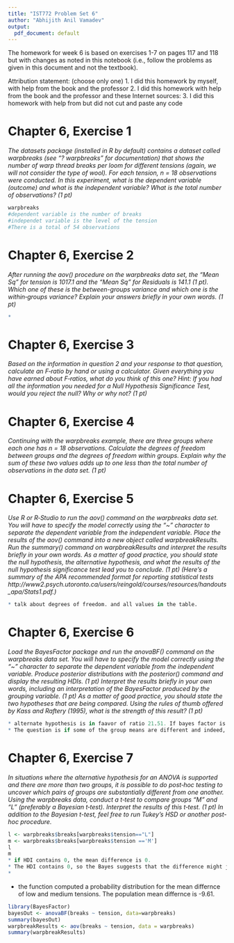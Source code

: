 ---
title: "IST772 Problem Set 6"
author: "Abhijith Anil Vamadev"
output:
  pdf_document: default
---

The homework for week 6 is based on exercises 1-7 on pages 117 and 118 but with changes as noted in this notebook (i.e., follow the problems as given in this document and not the textbook). 

Attribution statement: (choose only one)
1. I did this homework by myself, with help from the book and the professor
2. I did this homework with help from the book and the professor and these Internet sources:
3. I did this homework with help from <Name of another student> but did not cut and paste any code

# Chapter 6, Exercise 1

_The datasets package (installed in R by default) contains a dataset called warpbreaks (see "? warpbreaks" for documentation) that shows the number of warp thread breaks per loom for different tensions (again, we will not consider the type of wool). For each tension, n = 18 observations were conducted. In this experiment, what is the dependent variable (outcome) and what is the independent variable? What is the total number of observations? (1 pt)_
```{r}
warpbreaks
#dependent variable is the number of breaks 
#independet variable is the level of the tension
#There is a total of 54 observations
```


# Chapter 6, Exercise 2

_After running the aov() procedure on the warpbreaks data set, the “Mean Sq” for tension is 1017.1 and the “Mean Sq” for Residuals is 141.1 (1 pt). Which one of these is the between-groups variance and which one is the within‐groups variance? Explain your answers briefly in your own words. (1 pt)_
```{r}
* 
```

# Chapter 6, Exercise 3

_Based on the information in question 2 and your response to that question, calculate an F‐ratio by hand or using a calculator. Given everything you have earned about F‐ratios, what do you think of this one? Hint: If you had all the information you needed for a Null Hypothesis Significance Test, would you reject the null? Why or why not? (1 pt)_

# Chapter 6, Exercise 4

_Continuing with the warpbreaks example, there are three groups where each one has n = 18 observations. Calculate the degrees of freedom between groups and the degrees of freedom within groups. Explain why the sum of these two values adds up to one less than the total number of observations in the data set. (1 pt)_

# Chapter 6, Exercise 5

_Use R or R‐Studio to run the aov() command on the warpbreaks data set. You will have to specify the model correctly using the “~” character to separate the dependent variable from the independent variable. Place the results of the aov() command into a new object called warpbreakResults. Run the summary() command on warpbreakResults and interpret the results briefly in your own words. As a matter of good practice, you should state the null hypothesis, the alternative hypothesis, and what the results of the null hypothesis significance test lead you to conclude. (1 pt) (Here's a summary of the APA recommended format for reporting statistical tests http://www2.psych.utoronto.ca/users/reingold/courses/resources/handouts_apa/Stats1.pdf.) _
```{r}
* talk about degrees of freedom. and all values in the table. 
```

# Chapter 6, Exercise 6

_Load the BayesFactor package and run the anovaBF() command on the warpbreaks data set. You will have to specify the model correctly using the “~” character to separate the dependent variable from the independent variable. Produce posterior distributions with the posterior() command and display the resulting HDIs. (1 pt) Interpret the results briefly in your own words, including an interpretation of the BayesFactor produced by the grouping variable. (1 pt) As a matter of good practice, you should state the two hypotheses that are being compared. Using the rules of thumb offered by Kass and Raftery (1995), what is the strength of this result? (1 pt)_
```{r}
* alternate hypothesis is in faavor of ratio 21.51. If bayes factor is between 3 - 10, is in suppport of alternate. If it is greater than 10 it is very in support of alternate hypothesis. 
* The question is if some of the group means are different and indeed, the HDIs for the three groups do not all overlap (e.g., L > 0 and H < 0), which is evidence that the groups do have different means
```


# Chapter 6, Exercise 7

_In situations where the alternative hypothesis for an ANOVA is supported and there are more than two groups, it is possible to do post‐hoc testing to uncover which pairs of groups are substantially different from one another. Using the warpbreaks data, conduct a t‐test to compare groups "M" and "L" (preferably a Bayesian t‐test). Interpret the results of this t‐test. (1 pt) In addition to the Bayesian t-test, feel free to run Tukey’s HSD or another post-hoc procedure._
```{r}
l <- warpbreaks$breaks[warpbreaks$tension=="L"]
m <- warpbreaks$breaks[warpbreaks$tension =='M']
l
m
* if HDI contains 0, the mean difference is 0. 
* The HDI contains 0, so the Bayes suggests that the difference might just be chance.
* 
```

* the function computed a probability distribution for the mean differnce of low and medium tensions. The population mean differnce is -9.61. 
```{r}
library(BayesFactor)
bayesOut <- anovaBF(breaks ~ tension, data=warpbreaks)
summary(bayesOut)
warpbreakResults <- aov(breaks ~ tension, data = warpbreaks)
summary(warpbreakResults)

```

